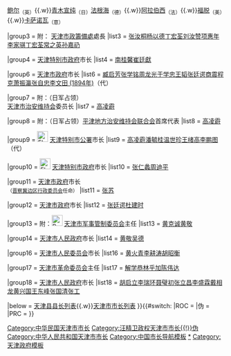 {{Navbox 
|name = 天津市市长
|title = [[天津市]][[天津市市长列表|市长]]
|above = [[天津市政府]]
|state =  {{{state|collapsed}}}
|selected = {{{1}}}
|groupstyle = text-align:left;

|group2 = 附：[[天津都统衙门]]都统
|list2 = [[沃嘎克]]<sub>（俄）</sub>{{.w}}[[鲍尔]]<sub>（英）</sub>{{.w}}[[青木宣纯]]<sub>（日）</sub>[[法根海]]<sub>（德）</sub>{{.w}}[[阿拉伯西]]<sub>（法）</sub>{{.w}}[[福脱]]<sub>（美）</sub>{{.w}}[[卡萨诺瓦 (天津都统衙门)|卡萨诺瓦]]<sub>（意）</sub>

|group3 = 附：{{Flagicon|ROC|1912}} [[天津市政籌備處]]處長
|list3 = [[张汝桐]]{{to}}[[杨以德]]{{to}}[[丁宏荃]]{{to}}[[刘汝赞]]{{to}}[[项惠年]]{{to}}[[李家骐]]{{to}}[[丁宏荃]]{{to}}[[常之英]]{{to}}[[孙嘉礽]]

|group4 = {{Flagicon|ROC}} [[天津特别市政府]]市长
|list4 = [[南桂馨]]{{to}}[[崔廷獻]]

|group6 = {{Flagicon|ROC}} [[天津市政府 (中华民国)|天津市政府]]市长
|list6 = [[臧启芳]]{{to}}[[张学铭]]{{to}}[[周龙光]]{{to}}[[于学忠]]{{to}}[[王韬 (1866年)|王韬]]{{to}}[[张廷谔]]{{to}}[[商震]]{{to}}[[程克 (國會議員)|程克]]{{to}}[[萧振瀛]]{{to}}[[张自忠]]{{to}}[[李文田 (1894年)]]（代）

|group7 = 附：（日军占领）<br />[[天津市治安维持会]]委员长
|list7 = [[高凌霨]]

|group8 = 附：（日军占领）[[平津地方治安维持会联合会]]首席代表
|list8 = [[高凌霨]]

|group9 =  {{Flagicon|ROC|1912}}[[File:Flag of the Republic of China-Nanjing (Peace, Anti-Communism, National Construction).svg|25px]] [[天津特别市公署]]市长
|list9 = [[高凌霨]]{{to}}[[潘毓桂]]{{to}}[[温世珍]]{{to}}[[王绪高]]{{to}}[[李鹏图]]（代）

|group10 = [[File:Flag of the Republic of China-Nanjing (Peace, Anti-Communism, National Construction).svg|25px]] [[天津特别市政府 (日占时期)|天津特别市政府]]市长
|list10 = [[张仁蠡]]{{to}}[[周迪平]]

|group11 = {{Flagicon|ROC}} [[天津市政府 (中华民国)|天津市政府]]市长<br><small>（[[晋察冀边区行政委员会]]任命）</small>
|list11 = [[张苏]]

|group12 = {{Flagicon|ROC}} [[天津市政府 (中华民国)|天津市政府]]市长{{nobold|（续）}}{{space|4}}
|list12 = [[张廷谔]]{{to}}[[杜建时]]

|group13 = {{nowrap begin}}附：[[File:People's Liberation Army Flag of the People's Republic of China.svg|25px]] [[中国人民解放军天津市军事管制委员会|天津市军事管制委员会]]主任{{nowrap end}}
|list13  =  [[黄克诚]]{{to}}[[黄敬]]

|group14 = {{Flagicon|ROC}}{{Flagicon|PRC}} [[天津市人民政府]]市长
|list14 = [[黄敬]]{{to}}[[吴德]]

|group16 = {{Flagicon|PRC}} [[天津市人民委员会]]市长
|list16 = [[黄火青]]{{to}}[[李耕涛]]{{to}}[[胡昭衡]]

|group17 = {{Flagicon|PRC}} [[天津市革命委员会]]主任
|list17 = [[解学恭]]{{to}}[[林乎加]]{{to}}[[陈伟达]]

|group18 = {{Flagicon|PRC}} [[天津市人民政府]]市长
|list18 = [[胡启立]]{{to}}[[李瑞环]]{{to}}[[聂璧初]]{{to}}[[张立昌]]{{to}}[[李盛霖]]{{to}}[[戴相龙]]{{to}}[[黄兴国]]{{to}}[[王东峰]]{{to}}[[张国清]]{{to}}{{box|[[廖国勋]]}}{{to}}[[张工 (1961年)|张工]]

|below = [[天津县县长列表]]{{.w}}[[天津市市长列表]]{{中华人民共和国各省级行政区模板索引|行政长官|仅省名=yes}}
}}{{#switch:{{{1}}} 
|ROC = [[Category:中华民国天津市市长]]
|伪 = [[Category:汪精卫政权天津市市长{{!}}伪]]
|PRC = [[Category:中华人民共和国天津市市长]]}}
<noinclude>
[[Category:中国市长导航模板]]
[[Category:天津市市长|*]]
[[Category:天津政府模板]]
</noinclude>